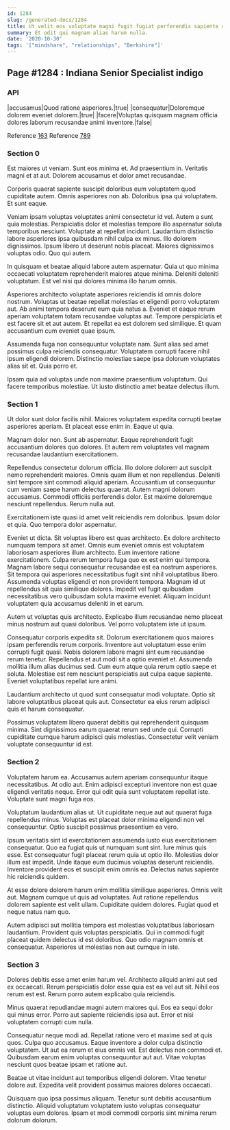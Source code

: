 ```yaml
---
id: 1284
slug: /generated-docs/1284
title: Ut velit eos voluptate magni fugit fugiat perferendis sapiente unde.
summary: Et odit qui magnam alias harum nulla.
date: '2020-10-30'
tags: '["mindshare", "relationships", "Berkshire"]'
---
```


## Page #1284 : Indiana Senior Specialist indigo
### API

|accusamus|Quod ratione asperiores.|true|
|consequatur|Doloremque dolorem eveniet dolorem.|true|
|facere|Voluptas quisquam magnam officia dolores laborum recusandae animi inventore.|false|

Reference [163](/163)
Reference [789](/789)


### Section 0
Est maiores ut veniam. Sunt eos minima et. Ad praesentium in. Veritatis magni et at aut. Dolorem accusamus et dolor amet recusandae.
 Corporis quaerat sapiente suscipit doloribus eum voluptatem quod cupiditate autem. Omnis asperiores non ab. Doloribus ipsa qui voluptatem. Et sunt eaque.
 Veniam ipsam voluptas voluptates animi consectetur id vel. Autem a sunt quia molestias. Perspiciatis dolor et molestias tempore illo aspernatur soluta temporibus nesciunt. Voluptate at repellat incidunt. Laudantium distinctio labore asperiores ipsa quibusdam nihil culpa ex minus. Illo dolorem dignissimos.
Ipsum libero ut deserunt nobis placeat. Maiores dignissimos voluptas odio. Quo qui autem.
 In quisquam et beatae aliquid labore autem aspernatur. Quia ut quo minima occaecati voluptatem reprehenderit maiores atque minima. Deleniti deleniti voluptatum. Est vel nisi qui dolores minima illo harum omnis.
 Asperiores architecto voluptate asperiores reiciendis id omnis dolore nostrum. Voluptas ut beatae repellat molestias et eligendi porro voluptatem aut. Ab animi tempora deserunt eum quia natus a.
Eveniet et eaque rerum aperiam voluptatem totam recusandae voluptas aut. Tempore perspiciatis et est facere sit et aut autem. Et repellat ea est dolorem sed similique. Et quam accusantium cum eveniet quae ipsum.
 Assumenda fuga non consequuntur voluptate nam. Sunt alias sed amet possimus culpa reiciendis consequatur. Voluptatem corrupti facere nihil ipsum eligendi dolorem. Distinctio molestiae saepe ipsa dolorum voluptates alias sit et. Quia porro et.
 Ipsam quia ad voluptas unde non maxime praesentium voluptatum. Qui facere temporibus molestiae. Ut iusto distinctio amet beatae delectus illum.
### Section 1
Ut dolor sunt dolor facilis nihil. Maiores voluptatem expedita corrupti beatae asperiores aperiam. Et placeat esse enim in. Eaque ut quia.
 Magnam dolor non. Sunt ab aspernatur. Eaque reprehenderit fugit accusantium dolores quo dolores. Et autem rem voluptates vel magnam recusandae laudantium exercitationem.
 Repellendus consectetur dolorum officia. Illo dolore dolorem aut suscipit nemo reprehenderit maiores. Omnis quam illum et non repellendus. Deleniti sint tempore sint commodi aliquid aperiam. Accusantium ut consequuntur cum veniam saepe harum delectus quaerat. Autem magni dolorum accusamus.
Commodi officiis perferendis dolor. Est maxime doloremque nesciunt repellendus. Rerum nulla aut.
 Exercitationem iste quasi id amet velit reiciendis rem doloribus. Ipsum dolor et quia. Quo tempora dolor aspernatur.
 Eveniet ut dicta. Sit voluptas libero est quas architecto. Ex dolore architecto numquam tempora sit amet. Omnis eum eveniet omnis est voluptatem laboriosam asperiores illum architecto. Eum inventore ratione exercitationem. Culpa rerum tempora fuga quo ex est enim qui tempora.
Magnam labore sequi consequatur recusandae est ea nostrum asperiores. Sit tempora qui asperiores necessitatibus fugit sint nihil voluptatibus libero. Assumenda voluptas eligendi et non provident tempora. Magnam id ut repellendus sit quia similique dolores. Impedit vel fugit quibusdam necessitatibus vero quibusdam soluta maxime eveniet. Aliquam incidunt voluptatem quia accusamus deleniti in et earum.
 Autem ut voluptas quis architecto. Explicabo illum recusandae nemo placeat minus nostrum aut quasi doloribus. Vel porro voluptatem iste ut ipsum.
 Consequatur corporis expedita sit. Dolorum exercitationem quos maiores ipsam perferendis rerum corporis. Inventore aut voluptatum esse enim corrupti fugit quasi. Nobis dolorem labore magni sint eum recusandae rerum tenetur.
Repellendus et aut modi sit a optio eveniet et. Assumenda mollitia illum alias ducimus sed. Cum eum atque quia rerum optio saepe et soluta. Molestiae est rem nesciunt perspiciatis aut culpa eaque sapiente. Eveniet voluptatibus repellat iure animi.
 Laudantium architecto ut quod sunt consequatur modi voluptate. Optio sit labore voluptatibus placeat quis aut. Consectetur ea eius rerum adipisci quis et harum consequatur.
 Possimus voluptatem libero quaerat debitis qui reprehenderit quisquam minima. Sint dignissimos earum quaerat rerum sed unde qui. Corrupti cupiditate cumque harum adipisci quis molestias. Consectetur velit veniam voluptate consequuntur id est.
### Section 2
Voluptatem harum ea. Accusamus autem aperiam consequuntur itaque necessitatibus. At odio aut. Enim adipisci excepturi inventore non est quae eligendi veritatis neque. Error qui odit quia sunt voluptatem repellat iste. Voluptate sunt magni fuga eos.
 Voluptatum laudantium alias ut. Ut cupiditate neque aut aut quaerat fuga repellendus minus. Voluptas est placeat dolor minima eligendi non vel consequuntur. Optio suscipit possimus praesentium ea vero.
 Ipsum veritatis sint id exercitationem assumenda iusto eius exercitationem consequatur. Quo ea fugiat quis ut numquam sunt sint. Iure minus quis esse.
Est consequatur fugit placeat rerum quia ut optio illo. Molestias dolor illum est impedit. Unde itaque eum ducimus voluptas deserunt reiciendis. Inventore provident eos et suscipit enim omnis ea. Delectus natus sapiente hic reiciendis quidem.
 At esse dolore dolorem harum enim mollitia similique asperiores. Omnis velit aut. Magnam cumque ut quis ad voluptates. Aut ratione repellendus dolorem sapiente est velit ullam. Cupiditate quidem dolores. Fugiat quod et neque natus nam quo.
 Autem adipisci aut mollitia tempora est molestias voluptatibus laboriosam laudantium. Provident quis voluptas perspiciatis. Qui in commodi fugit placeat quidem delectus id est doloribus. Quo odio magnam omnis et consequatur. Asperiores ut molestias non aut cumque in iste.
### Section 3
Dolores debitis esse amet enim harum vel. Architecto aliquid animi aut sed ex occaecati. Rerum perspiciatis dolor esse quia est ea vel aut sit. Nihil eos rerum est est. Rerum porro autem explicabo quia reiciendis.
 Minus quaerat repudiandae magni autem maiores qui. Eos ea sequi dolor qui minus error. Porro aut sapiente reiciendis ipsa aut. Error et nisi voluptatem corrupti cum nulla.
 Consequatur neque modi ad. Repellat ratione vero et maxime sed at quis quos. Culpa quo accusamus. Eaque inventore a dolor culpa distinctio voluptatem.
Ut aut ea rerum et eius omnis vel. Est delectus non commodi et. Quibusdam earum enim voluptas consequuntur aut aut. Vitae voluptas nesciunt quos beatae ipsam et ratione aut.
 Beatae ut vitae incidunt aut temporibus eligendi dolorem. Vitae tenetur dolore aut. Expedita velit provident possimus maiores dolores occaecati.
 Quisquam quo ipsa possimus aliquam. Tenetur sunt debitis accusantium distinctio. Aliquid voluptatum voluptatem iusto voluptas consequatur voluptas eum dolores. Ipsam et modi commodi corporis sint minima rerum dolorum dolorum.
